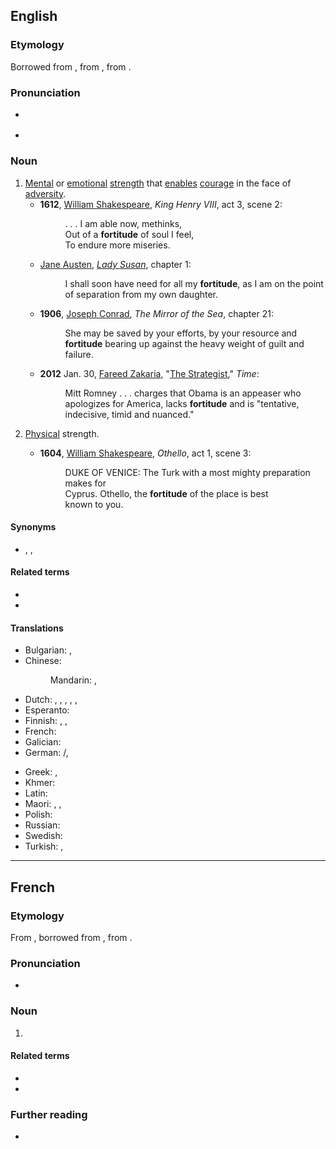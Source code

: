 ==English==

===Etymology===
{{PIE root|en|bʰerǵʰ}}
Borrowed from {{bor|en|fro|-}}, from {{der|en|la|fortitūdō||bravery, strength}}, from {{m|la|fortis||brave, strong}}.

===Pronunciation===
* {{a|RP}} {{IPA|/ˈfɔːtɪtjuːd/|lang=en}}
* {{hyphenation|for|ti|tude|lang=en}}

===Noun===
{{en-noun|~}}

# [[mental|Mental]] or [[emotional]] [[strength]] that [[enable]]s [[courage]] in the face of [[adversity]].
#* '''1612''', [[w:William Shakespeare|William Shakespeare]], ''King Henry VIII'', act 3, scene 2:
#*: . . . I am able now, methinks,
#*: Out of a '''fortitude''' of soul I feel,
#*: To endure more miseries.
#* {{circa|1794}} [[w:Jane Austen|Jane Austen]], ''[[w:Lady Susan|Lady Susan]]'', chapter 1:
#*: I shall soon have need for all my '''fortitude''', as I am on the point of separation from my own daughter.
#* '''1906''', [[w:Joseph Conrad|Joseph Conrad]], ''The Mirror of the Sea'', chapter 21:
#*: She may be saved by your efforts, by your resource and '''fortitude''' bearing up against the heavy weight of guilt and failure.
#* '''2012 ''' Jan. 30, [[w:Fareed Zakaria|Fareed Zakaria]], "[http://www.time.com/time/magazine/article/0,9171,2104842,00.html The Strategist]," ''Time'':
#*: Mitt Romney . . . charges that Obama is an appeaser who apologizes for America, lacks '''fortitude''' and is "tentative, indecisive, timid and nuanced."
# {{lb|en|archaic}} [[physical|Physical]] strength.
#* '''1604''', [[w:William Shakespeare|William Shakespeare]], ''Othello'', act 1, scene 3:
#*: DUKE OF VENICE: The Turk with a most mighty preparation makes for
#*: Cyprus. Othello, the '''fortitude''' of the place is best
#*: known to you.

====Synonyms====
* {{sense|mental or emotional strength}} {{l|en|inner strength}}, {{l|en|moxie}}, {{l|en|resolve}}

====Related terms====
* {{l|en|forte}}
* {{l|en|fortify}}

====Translations====
{{trans-top|mental or emotional strength}}
* Bulgarian: {{t+|bg|твърдост|f|sc=Cyrl}}, {{t|bg|сила на духа|sc=Cyrl}}
* Chinese:
*: Mandarin: {{t+|cmn|刚毅|tr=gāngyì}}, {{t+|cmn|坚韧|tr=jiānrèn}}
* Dutch: {{t+|nl|taaiheid|f}}, {{t|nl|geesteskracht|f}}, {{t+|nl|volharding|f}}, {{t|nl|volhardendheid|f}}, {{t+|nl|vastberadenheid|f}}, {{t|nl|innerlijke kracht|f}}
* Esperanto: {{t|eo|animforto}}
* Finnish: {{t|fi|mielenlujuus}}, {{t+|fi|lujuus}}, {{t|fi|luonteenlujuus}}
* French: {{t+|fr|fortitude|f}}
* Galician: {{t+|gl|fortaleza|f}}
* German: {{l|de|innere}} {{t+|de|Kraft|f}}/{{t+|de|Stärke|f}}, {{t|de|Standhaftigkeit|f}}
{{trans-mid}}
* Greek: {{t+|el|σθένος|n|sc=Grek}}, {{t+|el|γενναιότητα|f|sc=Grek}}
* Khmer: {{t|km|ចិត្ដអត់ធ្មត់|tr=jət ɑt tmʊət|sc=Khmr}}
* Latin: {{t+|la|fortitudo}}
* Maori: {{t|mi|manawaroa}}, {{t|mi|niwha}}, {{t|mi|koromaki}}
* Polish: {{t+|pl|hart|m}}
* Russian: {{t|ru|си́ла духа|f}}
* Swedish: {{t+|sv|tapperhet}}
* Turkish: {{t+|tr|metanet}}, {{t+|tr|sebat}}
{{trans-bottom}}

----

==French==

===Etymology===
{{PIE root|fr|bʰerǵʰ}}
From {{inh|fr|fro|}}, borrowed from {{bor|fr|la|fortitūdō||bravery, strength}}, from {{m|la|fortis||brave, strong}}.

===Pronunciation===
* {{IPA|/fɔʁ.ti.tyd/|lang=fr}}

===Noun===
{{fr-noun|f}}

# {{l|en|fortitude}}

====Related terms====
* {{l|fr|fort}}
* {{l|fr|fortifier}}

===Further reading===
* {{R:TLFi}}